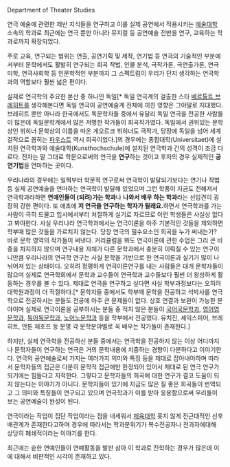 Department of Theater Studies


연극 예술에 관련한 제반 지식들을 연구하고 이를 실제 공연에서 적용시키는 [[예술대학]] 소속의 학과로 최근에는 연극 뿐만 아니라 뮤지컬 등 공연예술 전반을 연구, 교육하는 학과로까지 확장되었다.

주로 교육, 연구되는 범위는 연출, 공연기획 및 제작, 연기법 등 연극의 기술적인 부분에서부터 문학에서도 활발히 연구되는 희곡 작법, 인물 분석, 극작가론, 극연출가론, 연극미학, 연극사회학 등 인문학적인 부분까지 그 스펙트럼이 우리가 단지 생각하는 연극학과의 역할보다 훨씬 넓은 편이다.

실제로 연극학의 주요한 본산 중 하나인 독일[* 독일 연극계의 걸출한 스타 [[베르톨트 브레히트]]를 생각해본다면 독일 연극이 공연예술계 전체에 끼친 영향은 그야말로 지대했다. 브레히트 뿐만 아니라 한국에서도 독문학자들 중에서 유달리 독일 연극을 전공한 사람들이 많은데 독일문학계에서 많은 저명한 작가들이 희곡작가였다. 독일에서 권위있는 문학상인 뷔히너 문학상의 이름을 따온 게오르크 뷔히너도 극작가, 당장에 독일을 넘어 세계걸작으로 꼽히는 [[파우스트]] 역시 희곡이었다.]의 경우에는 종합대학(Universitaet)에 설치된 연극학과와 예술대학(Kunsthochschule)에 설치된 연극학과 간의 성격이 조금 다르다. 전자는 말 그대로 학문으로써의 연극을 '''연구'''하는 것이고 후자의 경우 실제적인 '''공연기법'''을 연마하는 곳이다. 

우리나라의 경우에는 일찍부터 학문적 연구로써 연극학이 발달되기보다는 연기나 작법 등 실제 공연예술을 연마하는 연극학이 발달해 있었으며 그런 학풍이 지금도 전해져서 연극학과라하면 '''연예인들이 (되려)가는 학과'''나 '''나와서 배우 하는 학과'''라는 선입견이 굉장히 강한 편이다. 또 애초에 '''저 연극을 연구하는 학자가 될래요.'''하면서 연극학과를 가는 사람이 극히 드물고 입시에서부터 처절하게 실기로 자르므로 이런 학생들은 사실상 없다고 봐야한다. 사실 우리나라 연극학과에서는 연극이론을 아주 기본적인 것들을 제외하면 학부때 많은 것들을 가르치지 않는다. 당장 연극의 필수요소인 희곡을 누가 써내는가? 바로 문학 영역의 작가들이 써낸다. 커리큘럼을 봐도 연극이론에 관한 수업은 그리 큰 비중을 차지하지 않으며 연구내용 자체가 다른 문학과에서 충분히 이뤄질 수 있는 연구이니만큼 우리나라의 연극학 연구는 사실 문학을 기반으로 한 연극이론과 실기가 많이 나뉘어져 있는 상태이다. 오히려 정평하게 연극이론연구를 내는 사람들은 대개 문학자들이 많으며 실제로 연극학회에서 문학과 교수들이 연극학과 교수들보다 훨씬 더 왕성하게 활동하는 경우를 볼 수 있다. 제대로 연극을 연구하고 싶다면 사실 학부과정보다는 오히려 대학원과정이 더 적절하다.[* 문학자들 중에서도 학부때 문학을 전공하고 석박사를 연극학으로 전공하시는 분들도 전공에 아주 큰 문제들이 없다. 상호 연결과 보완이 가능한 분야이며 실제로 연극이론을 공부하시는 분들 중 적지 않은 분들이 [[국어국문학과]], [[영어영문학과]], [[독어독문학과]], [[노어노문학과]] 등을 학부에서 전공했다. 유치진, 셰익스피어, 브레히트, 안톤 체호프 등 분명 각 문학분야별로 꼭 배우는 작가들이 존재한다.]

하지만, 실제 연극학을 전공하신 분들 중에서는 연극학을 전공하지 않는 이상 어디까지나 문학자들이 연구하는 연극은 거의 문학내용에 치중하는 경향이 다분하다고 이야기한다. 연극의 공연예술로써 가지는 여러가지 의미와 특징 등을 제대로 잡아내야하며 따라서 문학자들의 접근은 다분히 문학적 접근에만 한정되어 있어서 제대로 된 연극 연구가 되기에는 힘들다고 지적한다. 그렇다고 문학자들의 희곡에 대한 연구가 결코 도움이 되지 않는다는 이야기가 아니다. 문학자들이 있기에 지금도 많은 질 좋은 희곡들이 번역되고 그 의미와 특징들이 연구되고 있으며 연극학과가 이를 받아 응용함으로써 우리들이 보는 공연예술이 완성이 된다.

연극이라는 작업이 집단 작업이라는 점을 내세워서 [[체육대학]] 못지 않게 전근대적인 선후배관계가 존재한다고하며 경우에 따라서는 학과분위기가 복수전공자나 전과자에대해 상당히 폐쇄적이라는 이야기를 한다. 

최근에는 숱한 연예인들이 연예활동을 발판 삼아 이 학과로 진학하는 경우가 많은데 이에 대해서 비판적인 시각이 존재하고 있다.
